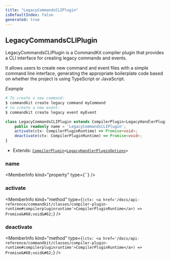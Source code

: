 ```yaml
---
title: "LegacyCommandsCLIPlugin"
isDefaultIndex: false
generated: true
---
```



<!-- This file was generated from the CommandKit source. Do not modify. Instead, re-run the "docgen" script -->


## LegacyCommandsCLIPlugin

<GenerationInfo sourceFile="packages/legacy/src/cli.ts" sourceLine="27" packageName="@commandkit/legacy" />

LegacyCommandsCLIPlugin is a CommandKit compiler plugin that provides a CLI
interface for creating legacy commands and events.

It allows users to create new command and event files with a simple command
line interface, generating the appropriate boilerplate code based on whether
the project is using TypeScript or JavaScript.



*Example*

```sh
# To create a new command:
$ commandkit create legacy command myCommand
# to create a new event:
$ commandkit create legacy event myEvent
```

```ts title="Signature"
class LegacyCommandsCLIPlugin extends CompilerPlugin<LegacyHandlerPluginOptions> {
    public readonly name = 'LegacyCommandsCLIPlugin';
    activate(ctx: CompilerPluginRuntime) => Promise<void>;
    deactivate(ctx: CompilerPluginRuntime) => Promise<void>;
}
```
* Extends: <code><a href='/docs/api-reference/commandkit/classes/compiler-plugin#compilerplugin'>CompilerPlugin</a>&#60;<a href='/docs/api-reference/legacy/interfaces/legacy-handler-plugin-options#legacyhandlerpluginoptions'>LegacyHandlerPluginOptions</a>&#62;</code>



<div className="members-wrapper">

### name

<MemberInfo kind="property" type={``}   />


### activate

<MemberInfo kind="method" type={`(ctx: <a href='/docs/api-reference/commandkit/classes/compiler-plugin-runtime#compilerpluginruntime'>CompilerPluginRuntime</a>) => Promise&#60;void&#62;`}   />


### deactivate

<MemberInfo kind="method" type={`(ctx: <a href='/docs/api-reference/commandkit/classes/compiler-plugin-runtime#compilerpluginruntime'>CompilerPluginRuntime</a>) => Promise&#60;void&#62;`}   />




</div>
